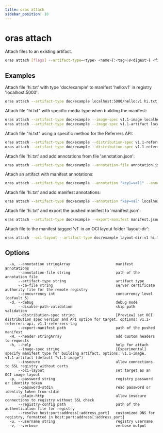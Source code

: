 ```yaml
---
title: oras attach
sidebar_position: 10
---
```


# oras attach

Attach files to an existing artifact.

```bash
oras attach [flags] --artifact-type=<type> <name>{:<tag>|@<digest>} <file>[:<type>] [...]
```

## Examples

Attach file 'hi.txt' with type 'doc/example' to manifest 'hello:v1' in registry 'localhost:5000':

```bash
oras attach --artifact-type doc/example localhost:5000/hello:v1 hi.txt
```

Attach file "hi.txt" with specific media type when building the manifest:

```bash
oras attach --artifact-type doc/example --image-spec v1.1-image localhost:5000/hello:v1 hi.txt    # OCI image
oras attach --artifact-type doc/example --image-spec v1.1-artifact localhost:5000/hello:v1 hi.txt # OCI artifact
```

Attach file "hi.txt" using a specific method for the Referrers API:

```bash
oras attach --artifact-type doc/example --distribution-spec v1.1-referrers-api localhost:5000/hello:v1 hi.txt # via API
oras attach --artifact-type doc/example --distribution-spec v1.1-referrers-tag localhost:5000/hello:v1 hi.txt # via tag scheme
```

Attach file 'hi.txt' and add annotations from file 'annotation.json':

```bash
oras attach --artifact-type doc/example --annotation-file annotation.json localhost:5000/hello:v1 hi.txt
```

Attach an artifact with manifest annotations:

```bash
oras attach --artifact-type doc/example --annotation "key1=val1" --annotation "key2=val2" localhost:5000/hello:v1
```

Attach file 'hi.txt' and add manifest annotations:

```bash
oras attach --artifact-type doc/example --annotation "key=val" localhost:5000/hello:v1 hi.txt
```

Attach file 'hi.txt' and export the pushed manifest to 'manifest.json':

```bash
oras attach --artifact-type doc/example --export-manifest manifest.json localhost:5000/hello:v1 hi.txt
```

Attach file to the manifest tagged 'v1' in an OCI layout folder 'layout-dir':

```bash
oras attach --oci-layout --artifact-type doc/example layout-dir:v1 hi.txt
```

## Options

```
  -a, --annotation stringArray                     manifest annotations
      --annotation-file string                     path of the annotation file
      --artifact-type string                       artifact type
      --ca-file string                             server certificate authority file for the remote registry
      --concurrency int                            concurrency level (default 5)
  -d, --debug                                      debug mode
      --disable-path-validation                    skip path validation
      --distribution-spec string                   [Preview] set OCI distribution spec version and API option for target. options: v1.1-referrers-api, v1.1-referrers-tag
      --export-manifest path                       path of the pushed manifest
  -H, --header stringArray                         add custom headers to requests
  -h, --help                                       help for attach
      --image-spec string                          [Experimental] specify manifest type for building artifact. options: v1.1-image, v1.1-artifact (default "v1.1-image")
      --insecure                                   allow connections to SSL registry without certs
      --oci-layout                                 set target as an OCI image layout
  -p, --password string                            registry password or identity token
      --password-stdin                             read password or identity token from stdin
      --plain-http                                 allow insecure connections to registry without SSL check
      --registry-config path                       path of the authentication file for registry
      --resolve host:port:address[:address_port]   customized DNS for registry, formatted in host:port:address[:address_port]
  -u, --username string                            registry username
  -v, --verbose                                    verbose output
```


